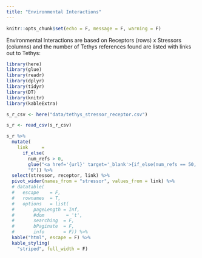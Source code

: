```yaml
---
title: "Environmental Interactions"
---
```


```r
knitr::opts_chunk$set(echo = F, message = F, warning = F)
```

Environmental Interactions are based on Receptors (rows) x Stressors (columns) and the number of Tethys references found are listed with links out to Tethys: 

```r
library(here)
library(glue)
library(readr)
library(dplyr)
library(tidyr)
library(DT)
library(knitr)
library(kableExtra)

s_r_csv <- here("data/tethys_stressor_receptor.csv")

s_r <- read_csv(s_r_csv)

s_r %>% 
  mutate(
    link     = 
      if_else(
        num_refs > 0,
        glue("<a href='{url}' target='_blank'>{if_else(num_refs == 50, '50+', as.character(num_refs))}</a>"),
        "0")) %>% 
  select(stressor, receptor, link) %>% 
  pivot_wider(names_from = "stressor", values_from = link) %>% 
  # datatable(
  #   escape    = F,
  #   rownames  = T,
  #   options   = list(
  #       pageLength = Inf, 
  #       #dom        = 't',
  #       searching  = F, 
  #       bPaginate  = F, 
  #       info       = F)) %>% 
  kable("html", escape = F) %>%
  kable_styling(
    "striped", full_width = F)
```


